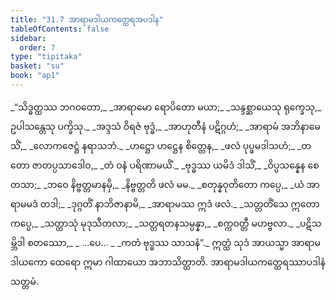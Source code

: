 ```yaml
---
title: "31.7 အာရာမဒါယကတ္ထေရအပဒါန"
tableOfContents: false
sidebar:
  order: 7
type: "tipitaka"
basket: "su"
book: "ap1"
---
```



<DynamicBreadcrumb />

<Division number="32" book="ap1" e="ch" v="20" p="285">

<Paragraph number="3475" type="verses" book="ap1">
_“သိဒ္ဓတ္ထဿ ဘဂဝတော,_  
_အာရာမော ရောပိတော မယာ;_  
_သန္ဒစ္ဆာယေသု ရုက္ခေသု,_  
ဥပါသန္တေသု ပက္ခိသု._  

</Paragraph>

</Division>
<Division number="33" book="ap1" e="ch" v="20" p="285">

<Paragraph number="3476" type="verses" book="ap1">
_အဒ္ဒသံ ဝိရဇံ ဗုဒ္ဓံ,_  
_အာဟုတီနံ ပဋိဂ္ဂဟံ;_  
_အာရာမံ အဘိနာမေသိံ,_  
_လောကဇေဋ္ဌံ နရာသဘံ._  

</Paragraph>

</Division>
<Division number="34" book="ap1" e="ch" v="20" p="285">

<Paragraph number="3477" type="verses" book="ap1">
_ဟဋ္ဌော ဟဋ္ဌေန စိတ္တေန,_  
_ဖလံ ပုပ္ဖမဒါသဟံ;_  
_တတော ဇာတပ္ပသာဒေါဝ,_  
_တံ ဝနံ ပရိဏာမယိံ._  

</Paragraph>

</Division>
<Division number="35" book="ap1" e="ch" v="20" p="285">

<Paragraph number="3478" type="verses" book="ap1">
_ဗုဒ္ဓဿ ယမိဒံ ဒါသိံ,_  
_ဝိပ္ပသန္နေန စေတသာ;_  
_ဘဝေ နိဗ္ဗတ္တမာနမှိ,_  
_နိဗ္ဗတ္တတိ ဖလံ မမ._  

</Paragraph>

</Division>
<Division number="36" book="ap1" e="ch" v="20" p="285">

<Paragraph number="3479" type="verses" book="ap1">
_စတုန္နဝုတိတော ကပ္ပေ,_  
_ယံ အာရာမမဒံ တဒါ;_  
_ဒုဂ္ဂတိံ နာဘိဇာနာမိ,_  
_အာရာမဿ ဣဒံ ဖလံ._  

</Paragraph>

</Division>
<Division number="37" book="ap1" e="ch" v="20" p="285">

<Paragraph number="3480" type="verses" book="ap1">
_သတ္တတိံသေ ဣတော ကပ္ပေ,_  
_သတ္တာသုံ မုဒုသီတလာ;_  
_သတ္တရတနသမ္ပန္နာ,_  
_စက္ကဝတ္တီ မဟဗ္ဗလာ._  

</Paragraph>

</Division>
<Division number="38" book="ap1" e="ch" v="20" p="286">

<Paragraph number="3481" type="verses" book="ap1">
_ပဋိသမ္ဘိဒါ စတဿော,_  
_ …ပေ… _  
_ကတံ ဗုဒ္ဓဿ သာသနံ”._  

</Paragraph>

<Paragraph number="3482" book="ap1">
ဣတ္ထံ သုဒံ အာယသ္မာ အာရာမဒါယကော ထေရော ဣမာ ဂါထာယော အဘာသိတ္ထာတိ.

</Paragraph>
</Division>

<Paragraph number="3483" type="center" book="ap1">
အာရာမဒါယကတ္ထေရဿာပဒါနံ သတ္တမံ.
</Paragraph>